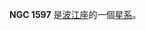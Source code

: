 {{NGCInfoBox|NGCID=NGC 1597|發現者=哦曼特·史東|發現日期=1886年-月-日|其他編號=MCG -2-12-32 NPM1G -11.0163 IRAS04287-1124|曆元=J2000.0|赤經=4時31分13.4秒
|赤緯=-11°17'24"|星座=波江座|星體=星系|星等=14|表面亮度=13.6|藍等=15}}

'''NGC 1597''' 是[[波江座|波江座]]的一個[[星系|星系]]。

{{NGCReference|1597}}
{{Catalogs|NGC=1597}}
